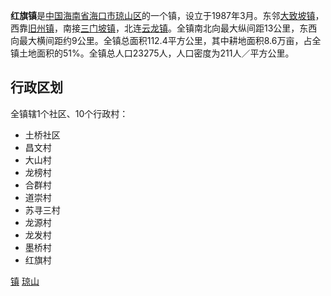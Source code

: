 {{Infobox Settlement
| name = 红旗镇
| image_skyline = 
| imagesize = 
| image_caption = 
| image_flag = 
| image_shield = 
| pushpin_map = 
| pushpin_label_position = bottom
| subdivision_type = 国家
| subdivision_name = {{CHN}}
| subdivision_type1 = [[中华人民共和国行政区划|省]]
| subdivision_name1 = [[海南省|海南省]]
| subdivision_type2 = [[海南省行政区划|市]]
| subdivision_name2 =  [[海口市|海口市]]
| subdivision_type3 = [[海口市行政区划|区]]
| subdivision_name3 = [[琼山区|琼山区]]
| elevation_m = 
| elevation_ft = 
| area_total_km2 = 
| population_as_of = 
| population_total = 
| population_density_km2 = 
| timezone = [[北京时间|北京时间]]
| utc_offset = +8
| timezone_DST = 
| utc_offset_DST = 
| latd = 
| latm = 
| lats = 
| latNS = 
| longd = 
| longm = 
| longs = 
| longEW = 
| postal_code_type = 邮政编码
| postal_code = 571100
| blank_name = 电话区号
| blank_info = 0898
| website = 
}}
'''红旗镇'''是[[中国|中国]][[海南省|海南省]][[海口市|海口市]][[琼山区|琼山区]]的一个镇，设立于1987年3月。东邻[[大致坡镇_(海口市)|大致坡镇]]，西靠[[旧州镇_(海口市)|旧州镇]]，南接[[三门坡镇_(海口市)|三门坡镇]]，北连[[云龙镇_(海口市)|云龙镇]]。全镇南北向最大纵间距13公里，东西向最大横间距约9公里。全镇总面积112.4平方公里，其中耕地面积8.6万亩，占全镇土地面积的51%。全镇总人口23275人，人口密度为211人／平方公里。

==行政区划==
全镇辖1个社区、10个行政村：
*土桥社区
*昌文村
*大山村
*龙榜村
*合群村
*道崇村
*苏寻三村
*龙源村
*龙发村
*墨桥村
*红旗村

{{海南小作品}}
{{琼山区行政区划}}
[[Category:琼山区行政区划|镇]]
[[Category:海口建制镇|琼山]]